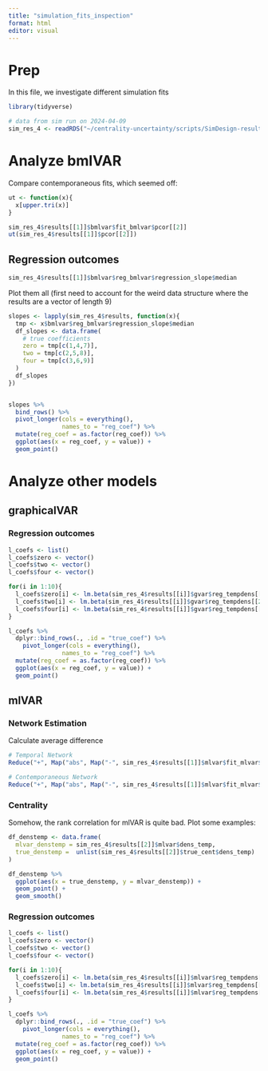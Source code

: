 ```yaml
---
title: "simulation_fits_inspection"
format: html
editor: visual
---
```


# Prep
In this file, we investigate different simulation fits

```r
library(tidyverse)
```

```r
# data from sim run on 2024-04-09
sim_res_4 <- readRDS("~/centrality-uncertainty/scripts/SimDesign-results_pc04798_2/results-row-4.rds")
```


# Analyze bmlVAR

Compare contemporaneous fits, which seemed off:

```r
ut <- function(x){
  x[upper.tri(x)]
}

sim_res_4$results[[1]]$bmlvar$fit_bmlvar$pcor[[2]]
ut(sim_res_4$results[[1]]$pcor[[2]])

```


## Regression outcomes

```r
sim_res_4$results[[1]]$bmlvar$reg_bmlvar$regression_slope$median
```

Plot them all (first need to account for the weird data structure where the results are a vector of length 9)

```r
slopes <- lapply(sim_res_4$results, function(x){
  tmp <- x$bmlvar$reg_bmlvar$regression_slope$median
  df_slopes <- data.frame(
    # true coefficients
    zero = tmp[c(1,4,7)],
    two = tmp[c(2,5,8)],
    four = tmp[c(3,6,9)]
  )
  df_slopes
})


slopes %>% 
  bind_rows() %>% 
  pivot_longer(cols = everything(), 
               names_to = "reg_coef") %>% 
  mutate(reg_coef = as.factor(reg_coef)) %>% 
  ggplot(aes(x = reg_coef, y = value)) + 
  geom_point()

```






# Analyze other models

## graphicalVAR


### Regression outcomes

```r
l_coefs <- list()
l_coefs$zero <- vector()
l_coefs$two <- vector()
l_coefs$four <- vector()

for(i in 1:10){
  l_coefs$zero[i] <- lm.beta(sim_res_4$results[[i]]$gvar$reg_tempdens[[1]])$standardized.coefficients[2]
  l_coefs$two[i] <- lm.beta(sim_res_4$results[[i]]$gvar$reg_tempdens[[2]])$standardized.coefficients[2]
  l_coefs$four[i] <- lm.beta(sim_res_4$results[[i]]$gvar$reg_tempdens[[3]])$standardized.coefficients[2]
}

l_coefs %>% 
  dplyr::bind_rows(., .id = "true_coef") %>% 
    pivot_longer(cols = everything(), 
               names_to = "reg_coef") %>% 
  mutate(reg_coef = as.factor(reg_coef)) %>% 
  ggplot(aes(x = reg_coef, y = value)) + 
  geom_point()

```


## mlVAR

### Network Estimation



Calculate average difference
```r
# Temporal Network
Reduce("+", Map("abs", Map("-", sim_res_4$results[[1]]$mlvar$fit_mlvar$beta,sim_res_4$results[[1]]$beta))) / 200

# Contemporaneous Network
Reduce("+", Map("abs", Map("-", sim_res_4$results[[1]]$mlvar$fit_mlvar$pcor,sim_res_4$results[[1]]$pcor))) / 200
```



### Centrality

Somehow, the rank correlation for mlVAR is quite bad.
Plot some examples: 

```r
df_denstemp <- data.frame(
  mlvar_denstemp = sim_res_4$results[[2]]$mlvar$dens_temp,
  true_denstemp =  unlist(sim_res_4$results[[2]]$true_cent$dens_temp)
)

df_denstemp %>% 
  ggplot(aes(x = true_denstemp, y = mlvar_denstemp)) + 
  geom_point() + 
  geom_smooth()
```



### Regression outcomes

```r
l_coefs <- list()
l_coefs$zero <- vector()
l_coefs$two <- vector()
l_coefs$four <- vector()

for(i in 1:10){
  l_coefs$zero[i] <- lm.beta(sim_res_4$results[[i]]$mlvar$reg_tempdens[[1]])$standardized.coefficients[2]
  l_coefs$two[i] <- lm.beta(sim_res_4$results[[i]]$mlvar$reg_tempdens[[2]])$standardized.coefficients[2]
  l_coefs$four[i] <- lm.beta(sim_res_4$results[[i]]$mlvar$reg_tempdens[[3]])$standardized.coefficients[2]
}

l_coefs %>% 
  dplyr::bind_rows(., .id = "true_coef") %>% 
    pivot_longer(cols = everything(), 
               names_to = "reg_coef") %>% 
  mutate(reg_coef = as.factor(reg_coef)) %>% 
  ggplot(aes(x = reg_coef, y = value)) + 
  geom_point()

```




